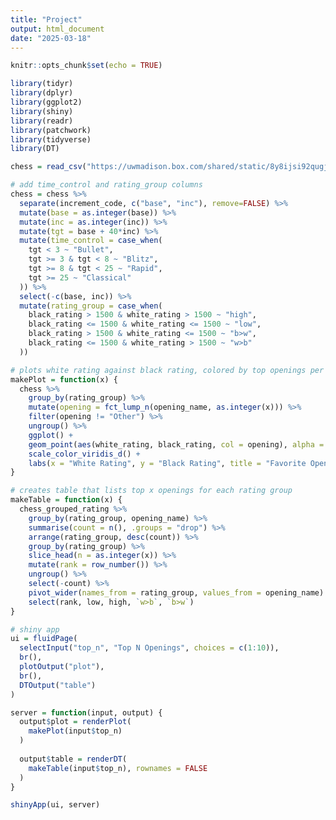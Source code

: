 ```yaml
---
title: "Project"
output: html_document
date: "2025-03-18"
---
```


```r
knitr::opts_chunk$set(echo = TRUE)

library(tidyr)
library(dplyr)
library(ggplot2)
library(shiny)
library(readr)
library(patchwork)
library(tidyverse)
library(DT)
```

```r
chess = read_csv("https://uwmadison.box.com/shared/static/8y8ijsi92qugjmjyv1qxiqt2pnmp3h8i.csv")
```

```r
# add time_control and rating_group columns
chess = chess %>% 
  separate(increment_code, c("base", "inc"), remove=FALSE) %>% 
  mutate(base = as.integer(base)) %>% 
  mutate(inc = as.integer(inc)) %>% 
  mutate(tgt = base + 40*inc) %>% 
  mutate(time_control = case_when(
    tgt < 3 ~ "Bullet",
    tgt >= 3 & tgt < 8 ~ "Blitz",
    tgt >= 8 & tgt < 25 ~ "Rapid",
    tgt >= 25 ~ "Classical"
  )) %>% 
  select(-c(base, inc)) %>% 
  mutate(rating_group = case_when(
    black_rating > 1500 & white_rating > 1500 ~ "high",
    black_rating <= 1500 & white_rating <= 1500 ~ "low", 
    black_rating > 1500 & white_rating <= 1500 ~ "b>w",
    black_rating <= 1500 & white_rating > 1500 ~ "w>b"
  ))
```

```r
# plots white rating against black rating, colored by top openings per group
makePlot = function(x) {
  chess %>%  
    group_by(rating_group) %>%
    mutate(opening = fct_lump_n(opening_name, as.integer(x))) %>%
    filter(opening != "Other") %>%
    ungroup() %>% 
    ggplot() +
    geom_point(aes(white_rating, black_rating, col = opening), alpha = 0.7, size = 3) +
    scale_color_viridis_d() +
    labs(x = "White Rating", y = "Black Rating", title = "Favorite Openings by Rating")
}
```

```r
# creates table that lists top x openings for each rating group
makeTable = function(x) {
  chess_grouped_rating %>%  
    group_by(rating_group, opening_name) %>%
    summarise(count = n(), .groups = "drop") %>% 
    arrange(rating_group, desc(count)) %>% 
    group_by(rating_group) %>% 
    slice_head(n = as.integer(x)) %>% 
    mutate(rank = row_number()) %>% 
    ungroup() %>% 
    select(-count) %>% 
    pivot_wider(names_from = rating_group, values_from = opening_name) %>% 
    select(rank, low, high, `w>b`, `b>w`)
}
```


```r
# shiny app
ui = fluidPage(
  selectInput("top_n", "Top N Openings", choices = c(1:10)),
  br(),
  plotOutput("plot"),
  br(),
  DTOutput("table")
)

server = function(input, output) {
  output$plot = renderPlot(
    makePlot(input$top_n)
  )
  
  output$table = renderDT(
    makeTable(input$top_n), rownames = FALSE
  )
}

shinyApp(ui, server)
```


